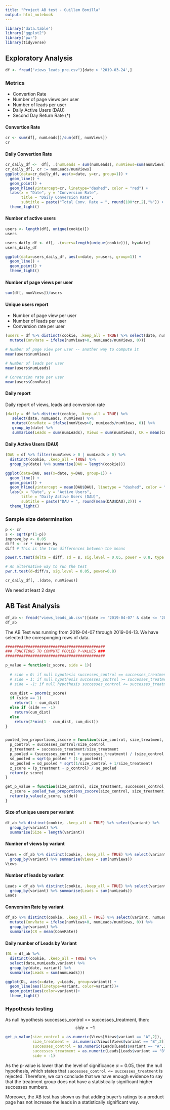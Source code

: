 ---
title: "Project AB test - Guillem Bonilla"
output: html_notebook
---

```{r}
library('data.table')
library("ggplot2")
library("pwr")
library(tidyverse)
```
## Exploratory Analysis

```{r}
df <- fread("views_leads_pre.csv")[date > '2019-03-24',]
```

### Metrics

* Convertion Rate
* Number of page views per user
* Number of leads per user
* Daily Active Users (DAU)
* Second Day Return Rate (*)


#### Convertion Rate

```{r}
cr <- sum(df[, numLeads])/sum(df[, numViews])
cr
```

#### Daily Convertion Rate

```{r}
cr_daily_df <-  df[, .(numLeads = sum(numLeads), numViews=sum(numViews)), by=date]
cr_daily_df[, cr := numLeads/numViews]
ggplot(data=cr_daily_df, aes(x=date, y=cr, group=1)) +
  geom_line() +
  geom_point() +
  geom_hline(yintercept=cr, linetype="dashed", color = "red") +
  labs(x = "Date", y = "Conversion Rate", 
       title = "Daily Conversion Rate", 
       subtitle = paste("Total Conv. Rate = ", round(100*cr,2),"%")) +
  theme_light()
```

#### Number of active users

```{r}
users <- length(df[, unique(cookie)])
users
```


```{r}
users_daily_df <- df[, .(users=length(unique(cookie))), by=date]
users_daily_df
```

```{r}
ggplot(data=users_daily_df, aes(x=date, y=users, group=1)) +
  geom_line() +
  geom_point() +
  theme_light()
```

#### Number of page views per user

```{r}
sum(df[, numViews])/users
```

#### Unique users report

* Number of page view per user 
* Number of leads per user
* Conversion rate per user

```{r}
(users = df %>% distinct(cookie, .keep_all = TRUE) %>% select(date, numLeads, numViews) %>% 
  mutate(ConvRate = ifelse(numViews>0, numLeads/numViews, 0)))
```

```{r}
# Number of page view per user -- another way to compute it
mean(users$numViews)

# Number of leads per user
mean(users$numLeads)

# Conversion rate per user
mean(users$ConvRate)
```

#### Daily report

Daily report of views, leads and conversion rate

```{r}
(daily = df %>% distinct(cookie, .keep_all = TRUE) %>% 
   select(date, numLeads, numViews) %>% 
   mutate(ConvRate = ifelse(numViews>0, numLeads/numViews, 0)) %>%
   group_by(date) %>%
   summarise(Leads = sum(numLeads), Views = sum(numViews), CR = mean(ConvRate)))
```


#### Daily Active Users (DAU)

```{r}
(DAU = df %>% filter(numViews > 0 | numLeads > 0) %>%
  distinct(cookie, .keep_all = TRUE) %>%
  group_by(date) %>% summarise(DAU = length(cookie)))
```

```{r}
ggplot(data=DAU, aes(x=date, y=DAU, group=1)) +
  geom_line() +
  geom_point() +
  geom_hline(yintercept = mean(DAU$DAU), linetype = "dashed", color = "red") +
  labs(x = "Date", y = "Active Users", 
       title = "Daily Active Users (DAU)", 
       subtitle = paste("DAU = ", round(mean(DAU$DAU),2))) +
  theme_light()
```

### Sample size determination

```{r}
p <- cr 
s <- sqrt(p*(1-p))
improve_by <- 0.05
diff <- cr * improve_by
diff # This is the true differences between the means

power.t.test(delta = diff, sd = s, sig.level = 0.05, power = 0.8, type = "two.sample")
```

```{r}
# An alternative way to run the test
pwr.t.test(d=diff/s, sig.level = 0.05, power=0.8)
```

```{r}
cr_daily_df[, .(date, numViews)]
```

We need at least 2 days


## AB Test Analysis

```{r}
df_ab <- fread("views_leads_ab.csv")[date >= '2019-04-07' & date <= '2019-04-13',]
df_ab
```

The AB Test was running from 2019-04-07 through 2019-04-13. We have selected the coresponging rows of data.

```{r}
############################################
### FUNCTIONS TO COMPUTE POOLED P-VALUES ###
############################################

p_value = function(z_score, side = 1){
  
  # side = 0: if null hypotesis successes_control == successes_treatment (P-VALUE)
  # side = 1: if null hypothesis successes_control >= successes_treatment (POWER)
  # side = -1: if null hypothesis successes_control <= successes_treatment
  
  cum_dist = pnorm(z_score)
  if (side == 1)
    return(1 - cum_dist)
  else if (side == -1)
    return(cum_dist)
  else
    return(2*min(1 - cum_dist, cum_dist))
}


pooled_two_proportions_zscore = function(size_control, size_treatment, successes_control, successes_treatment){
  p_control = successes_control/size_control
  p_treatment = successes_treatment/size_treatment
  p_pooled = (successes_control + successes_treatment) / (size_control + size_treatment)
  sd_pooled = sqrt(p_pooled * (1-p_pooled))
  se_pooled = sd_pooled * sqrt(1/size_control + 1/size_treatment)
  z_score = (p_treatment - p_control) / se_pooled
  return(z_score)
}

get_p_value = function(size_control, size_treatment, successes_control, successes_treatment, side=0){
  z_score = pooled_two_proportions_zscore(size_control, size_treatment, successes_control, successes_treatment)
  return(p_value(z_score, side))
}
```


#### Size of unique users per variant

```{r}
df_ab %>% distinct(cookie, .keep_all = TRUE) %>% select(variant) %>% 
  group_by(variant) %>%
  summarise(Size = length(variant))
```


#### Number of views by variant

```{r}
Views = df_ab %>% distinct(cookie, .keep_all = TRUE) %>% select(variant, numViews) %>% 
  group_by(variant) %>% summarise(Views = sum(numViews))
Views
```


#### Number of leads by variant

```{r}
Leads = df_ab %>% distinct(cookie, .keep_all = TRUE) %>% select(variant, numLeads) %>% 
  group_by(variant) %>% summarise(Leads = sum(numLeads))
Leads
```

#### Conversion Rate by variant

```{r}
df_ab %>% distinct(cookie, .keep_all = TRUE) %>% select(variant, numLeads, numViews) %>% 
  mutate(ConvRate = ifelse(numViews>0, numLeads/numViews, 0)) %>%
  group_by(variant) %>% 
  summarise(CR = mean(ConvRate))
```

#### Daily number of Leads by Variant

```{r}
(DL = df_ab %>% 
  distinct(cookie, .keep_all = TRUE) %>% 
  select(date,numLeads,variant) %>%
  group_by(date, variant) %>% 
  summarise(Leads = sum(numLeads)))
```

```{r}
ggplot(DL, aes(x=date, y=Leads, group=variant)) +
  geom_line(aes(linetype=variant, color=variant))+
  geom_point(aes(color=variant))+
  theme_light()
```


### Hypothesis testing

As null hypothesis successes_control <= successes_treatment, then:
$$
side=-1
$$ 

```{r}
get_p_value(size_control = as.numeric(Views[Views$variant == "A",2]), 
            size_treatment =  as.numeric(Views[Views$variant == "B",2]), 
            successes_control = as.numeric(Leads[Leads$variant == "A",2]), 
            successes_treatment = as.numeric(Leads[Leads$variant == "B",2]), 
            side = -1)
```

As the p-value is lower than the level of significance $\alpha = 0.05$, then the null hypothesis, which states that `successes_control <= successes_treatment` is rejected. Therefore, we can conclude that we have enough evidence to say that the treatment group does not have a statistically significant higher successes numbers. 

Moreover, the AB test has shown us that adding buyer's ratings to a product page has not increase the leads in a statistically significant way. 







